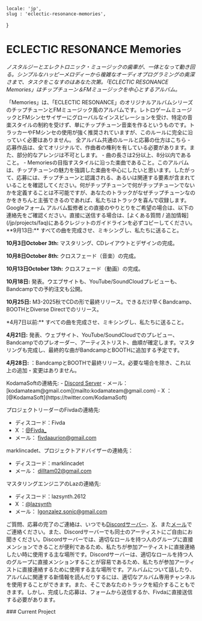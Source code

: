     locale: 'jp',
    slug : 'eclectic-resonance-memories',
}

# ECLECTIC RESONANCE Memories

*ノスタルジーとエレクトロニック・ミュージックの歯車が、一体となって動き回る。シンプルなハッピーメロディーから複雑なオーディオプログラミングの奥深さまで、タスクをこなすのはあなた次第。「ECLECTIC RESONANCE Memories」はチップチューン＆FMミュージックを中心とするアルバム。*

<WrappableParagraph title="紹介">
「Memories」は、「ECLECTIC RESONANCE」のオリジナルアルバムシリーズのチップチューンとFMミュージック風のアルバムです。レトロゲームミュージックとFMシンセサイザーにグローバルなインスピレーションを受け、特定の音楽スタイルの制約を受けず、単にチップチューン音楽を作るというものです。トラッカーやFMシンセの使用が強く推奨されていますが、このルールに完全に沿っていく必要はありません。
</WrappableParagraph>

<WrappableParagraph title="KodamaSounds固有の一般的なルール">
    <CtaButton link='/projects/faq' icon='book'>
        <span>全アルバム共通のルールと応募の仕方はこちら</span>
    </CtaButton>
</WrappableParagraph>

<WrappableParagraph title="作曲に関するルール">
- 応募作品は、全てオリジナルで、作曲者の権利を有している必要があります。また、部分的なアレンジは不可とします。
- 曲の長さは2分以上、8分以内であること。
- Memoriesの目指すスタイルに沿った楽曲であること。このアルバムは、チップチューンの魅力を強調した楽曲を中心にしたいと思います。したがって、応募には、チップチューンと認識される、あるいは関連する要素が含まれていることを確認してください。何がチップチューンで何がチップチューンでないかを定義することは不可能ですが、あなたのトラックがなぜチップチューンなのかをきちんと主張できるのであれば、私たちはトラックを喜んで収録します。
</WrappableParagraph>

<WrappableParagraph title="応募について">
<CtaButton link='https://forms.gle/BrYPncfUUpVbFDrW6' icon='envelope'>
    <span>Googleフォーム</span>
</CtaButton>
アルバム監修者との直接のやりとりをご希望の場合は、以下の連絡先をご確認ください。直接に送信する場合は、[よくある質問 / 追加情報](/jp/projects/faq)にあるクレジットのガイドラインを必ずコピーしてください。
</WrappableParagraph>

<WrappableParagraph title="締切">
**9月13日:** すべての曲を完成させ、ミキシングし、私たちに送ること。

**10月3日October 3th:** マスタリング、CDレイアウトとデザインの完成。

**10月8日October 8th:** クロスフェード（音楽）の完成。

**10月13日October 13th:** クロスフェード（動画）の完成。

**10月18日:** 発表。ウエブサイトも、YouTube/SoundCloudプレビューも、Bandcampでの予約注文も公開。

**10月25日:** M3-2025秋でCDの形で最終リリース。できるだけ早くBandcamp、BOOTHとDiverse Directでのリリース。
</WrappableParagraph>

<WrappableParagraph title="締切">
*4月7日以前:** すべての曲を完成させ、ミキシングし、私たちに送ること。

**4月21日:** 発表、ウェブサイト、YouTube/SoundCloudでのプレビュー、Bandcampでのプレオーダー、アーティストリスト、曲順が確定します。マスタリングも完成し、最終的な曲がBandcampとBOOTHに追加する予定です。

**4月28日:** ：BandcampとBOOTHで最終リリース。必要な場合を除き、これ以上の追加・変更はありません。
</WrappableParagraph>

<WrappableParagraph title="お問い合わせ（ご質問・応募）">
KodamaSoftの連絡先:
- <a href="/discord">Discord Server</a> 
- メール： [kodamateam@gmail.com](mailto:kodamateam@gmail.com)
- X ：[@KodamaSoft](https://twitter.com/KodamaSoft)

プロジェクトリーダーのFivdaの連絡先:
- ディスコード：Fivda
- X ：[@Fivda_](https://twitter.com/Fivda_)
- メール： [fivdaaurion@gmail.com](mailto:fivdaaurion@gmail.com)

marklincadet、プロジェクトアドバイザーの連絡先：
- ディスコード：marklincadet
- メール： [dilltam02@gmail.com](mailto:dilltam02@gmail.com)

マスタリングエンジニアのLazの連絡先:
- ディスコード：lazsynth.2612
- X ：[@lazsynth](https://twitter.com/lazsynth)
- メール： [lgonzalez.sonic@gmail.com](mailto:lgonzalez.sonic@gmail.com)


ご質問、応募の完了のご連絡は、いつでも<a href="/discord">Discordサーバー</a>、[X](https://twitter.com/KodamaSoft)、また[メール](mailto:kodamateam@gmail.com)でご連絡ください。また、Discordサーバーでも同士のアーティストにご自由にお聞きください。Discordサーバーでは、適切なロールを持つ人のグループに直接メンションできることが便利であるため、私たちが参加アーティストに直接連絡したい時に使用する主な場所です。Discordサーバーは、適切なロールを持つ人のグループに直接メンションすることが容易であるため、私たちが参加アーティストに直接連絡するために使用する主な場所です。アルバムについて話したり、アルバムに関連する新情報を読んだりするには、適切なアルバム専用チャンネルを使用することができます。また、そこであなたのトラックを紹介することもできます。しかし、完成した応募は、フォームから送信するか、Fivdaに直接送信する必要があります。
</WrappableParagraph>


<WrappableParagraph title="現在進行中のプロジェクト">
### Current Project
<ProjectInformation slug="eclectic-resonance-memories" />
</WrappableParagraph>

